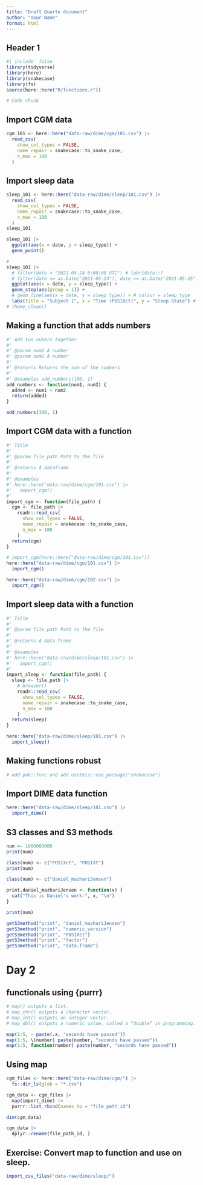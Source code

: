 ```yaml
---
title: "Draft Quarto document"
author: "Your Name"
format: html
---
```


## Header 1

```r
#| include: false
library(tidyverse)
library(here)
library(snakecase)
library(fs)
source(here::here("R/functions.r"))
```

```r
# Code chunk
```

## Import CGM data
```r
cgm_101 <- here::here("data-raw/dime/cgm/101.csv") |>
  read_csv(
    show_col_types = FALSE,
    name_repair = snakecase::to_snake_case,
    n_max = 100
  )
```


## Import sleep data
```r
sleep_101 <- here::here("data-raw/dime/sleep/101.csv") |>
  read_csv(
    show_col_types = FALSE,
    name_repair = snakecase::to_snake_case,
    n_max = 100
  )
sleep_101
```

```r
sleep_101 |>
  ggplot(aes(x = date, y = sleep_type)) +
  geom_point()

#
sleep_101 |>
  # filter(date < "2021-05-24 0:00:00 UTC") # lubridate::?
  # filter(date >= as.Date("2021-05-24"), date <= as.Date("2021-05-25")) |>
  ggplot(aes(x = date, y = sleep_type)) +
  geom_step(aes(group = 1)) +
  # geom_line(aes(x = date, y = sleep_type)) + # colour = sleep_type
  labs(title = "Subject 1", x = "Time (POSIXct)", y = "Sleep State") #+
# theme_clean()
```

## Making a function that adds numbers

```r
#' Add two nubers together
#'
#' @param num1 A number
#' @param num2 A number
#'
#' @returns Returns the sum of the numbers
#'
#' @examples add_numbers(100, 1)
add_numbers <- function(num1, num2) {
  added <- num1 + num2
  return(added)
}

add_numbers(100, 1)
```



## Import CGM data with a function
```r
#' Title
#'
#' @param file_path Path to the file
#'
#' @returns A dataframe
#'
#' @examples
#' here::here("data-raw/dime/cgm/101.csv") |>
#'   import_cgm()
#'
import_cgm <- function(file_path) {
  cgm <- file_path |>
    readr::read_csv(
      show_col_types = FALSE,
      name_repair = snakecase::to_snake_case,
      n_max = 100
    )
  return(cgm)
}

# import_cgm(here::here("data-raw/dime/cgm/101.csv"))
here::here("data-raw/dime/cgm/101.csv") |>
  import_cgm()

here::here("data-raw/dime/cgm/102.csv") |>
  import_cgm()
```


## Import sleep data with a function
```r
#' Title
#'
#' @param file_path Path to the file
#'
#' @returns A data frame
#'
#' @examples
#' here::here("data-raw/dime/sleep/101.csv") |>
#'   import_cgm()
#'
import_sleep <- function(file_path) {
  sleep <- file_path |>
    # browser()
    readr::read_csv(
      show_col_types = FALSE,
      name_repair = snakecase::to_snake_case,
      n_max = 100
    )
  return(sleep)
}

here::here("data-raw/dime/sleep/101.csv") |>
  import_sleep()
```

## Making functions robust
```r
# add pak::func and add usethis::use_package("snakecase")
```

## Import DIME data function
```r
here::here("data-raw/dime/sleep/101.csv") |>
  import_dime()
```



## S3 classes and S3 methods
```r
num <- 1000000000
print(num)

class(num) <- c("POSIXct", "POSIXt")
print(num)

class(num) <- c("daniel_mazhariJensen")

print.daniel_mazhariJensen <- function(x) {
  cat("This is Daniel's work:", x, "\n")
}

print(num)

getS3method("print", "daniel_mazhariJensen")
getS3method("print", "numeric_version")
getS3method("print", "POSIXct")
getS3method("print", "factor")
getS3method("print", "data.frame")
```

# Day 2

## functionals using {purrr}
```r
# map() outputs a list.
# map_chr() outputs a character vector.
# map_int() outputs an integer vector.
# map_dbl() outputs a numeric value, called a “double” in programming.

map(1:5, ~ paste(.x, "seconds have passed"))
map(1:5, \(number) paste(number, "seconds have passed"))
map(1:5, function(number) paste(number, "seconds have passed"))
```

## Using map

```r
cgm_files <- here::here("data-raw/dime/cgm/") |>
  fs::dir_ls(glob = "*.csv")

cgm_data <- cgm_files |>
  map(import_dime) |>
  purrr::list_rbind(names_to = "file_path_id")

dim(cgm_data)

cgm_data |>
  dplyr::rename(file_path_id, )
```


## Exercise: Convert map to function and use on sleep.
```r
import_csv_files("data-raw/dime/sleep/")
```
